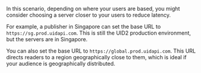 In this scenario, depending on where your users are based, you might consider choosing a server closer to your users to reduce latency.

For example, a publisher in Singapore can set the base URL to `https://sg.prod.uidapi.com`. This is still the UID2 production environment, but the servers are in Singapore.

You can also set the base URL to `https://global.prod.uidapi.com`. This URL directs readers to a region geographically close to them, which is ideal if your audience is geographically distributed.